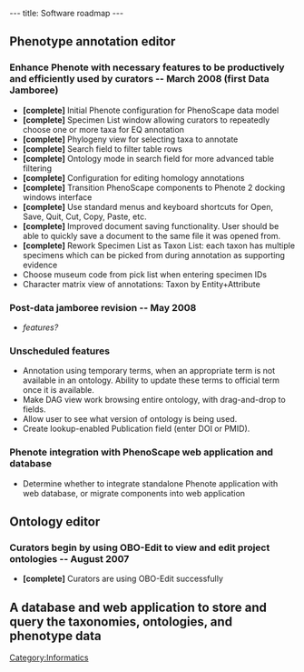 ---
title: Software roadmap
---

==Phenotype annotation editor==
===Enhance Phenote with necessary features to be productively and efficiently used by curators -- March 2008 (first Data Jamboree)===
* '''[complete]''' Initial Phenote configuration for PhenoScape data model
* '''[complete]''' Specimen List window allowing curators to repeatedly choose one or more taxa for EQ annotation
* '''[complete]''' Phylogeny view for selecting taxa to annotate
* '''[complete]''' Search field to filter table rows
* '''[complete]''' Ontology mode in search field for more advanced table filtering
* '''[complete]''' Configuration for editing homology annotations
* '''[complete]''' Transition PhenoScape components to Phenote 2 docking windows interface
* '''[complete]''' Use standard menus and keyboard shortcuts for Open, Save, Quit, Cut, Copy, Paste, etc.
* '''[complete]''' Improved document saving functionality. User should be able to quickly save a document to the same file it was opened from.
* '''[complete]''' Rework Specimen List as Taxon List: each taxon has multiple specimens which can be picked from during annotation as supporting evidence
* Choose museum code from pick list when entering specimen IDs
* Character matrix view of annotations: Taxon by Entity+Attribute

===Post-data jamboree revision -- May 2008===
* ''features?''

===Unscheduled features===
* Annotation using temporary terms, when an appropriate term is not available in an ontology. Ability to update these terms to official term once it is available.
* Make DAG view work browsing entire ontology, with drag-and-drop to fields.
* Allow user to see what version of ontology is being used.
* Create lookup-enabled Publication field (enter DOI or PMID).

===Phenote integration with PhenoScape web application and database===
* Determine whether to integrate standalone Phenote application with web database, or migrate components into web application

==Ontology editor==
===Curators begin by using OBO-Edit to view and edit project ontologies -- August 2007===
* '''[complete]''' Curators are using OBO-Edit successfully

==A database and web application to store and query the taxonomies, ontologies, and phenotype data==


[[Category:Informatics]]